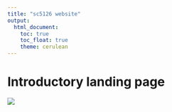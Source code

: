 ```yaml
---
title: "sc5126 website"
output: 
  html_document:
    toc: true
    toc_float: true
    theme: cerulean
---
```


# Introductory landing page

![](https://media.giphy.com/media/drXGoW1iudhKw/giphy.gif)
